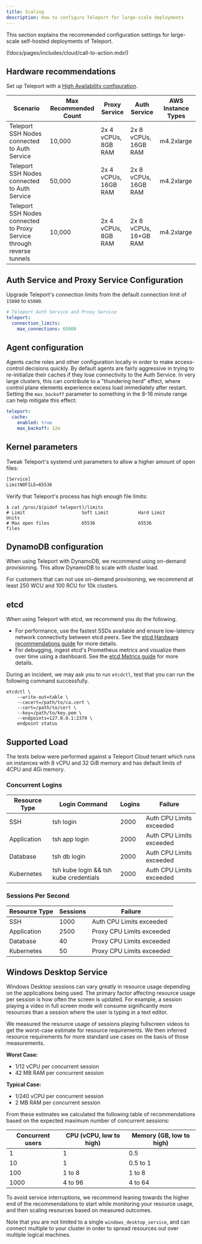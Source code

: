 ```yaml
---
title: Scaling
description: How to configure Teleport for large-scale deployments
---
```


This section explains the recommended configuration settings for large-scale
self-hosted deployments of Teleport.

(!docs/pages/includes/cloud/call-to-action.mdx!)

## Hardware recommendations

Set up Teleport with a [High Availability configuration](../../deploy-a-cluster/high-availability.mdx).

| Scenario                                                              | Max Recommended Count | Proxy Service         | Auth Service          | AWS Instance Types |
|-----------------------------------------------------------------------|-----------------------|-----------------------|-----------------------|--------------------|
| Teleport SSH Nodes connected to Auth Service                          | 10,000                | 2x  4 vCPUs, 8GB RAM  | 2x 8 vCPUs, 16GB RAM  | m4.2xlarge         |
| Teleport SSH Nodes connected to Auth Service                          | 50,000                | 2x  4 vCPUs, 16GB RAM | 2x 8 vCPUs, 16GB RAM  | m4.2xlarge         |
| Teleport SSH Nodes connected to Proxy Service through reverse tunnels | 10,000                | 2x 4 vCPUs, 8GB RAM   | 2x 8 vCPUs, 16+GB RAM | m4.2xlarge         |

## Auth Service and Proxy Service Configuration

Upgrade Teleport's connection limits from the default connection limit of `15000`
to `65000`.

```yaml
# Teleport Auth Service and Proxy Service
teleport:
  connection_limits:
    max_connections: 65000
```

## Agent configuration

Agents cache roles and other configuration locally in order to make access-control decisions quickly.
By default agents are fairly aggressive in trying to re-initialize their caches if they lose connectivity
to the Auth Service. In very large clusters, this can contribute to a "thundering herd" effect,
where control plane elements experience excess load immediately after restart. Setting the `max_backoff`
parameter to something in the 8-16 minute range can help mitigate this effect:

```yaml
teleport:
  cache:
    enabled: true
    max_backoff: 12m
```

## Kernel parameters

Tweak Teleport's systemd unit parameters to allow a higher amount of open
files:

```txt
[Service]
LimitNOFILE=65536
```

Verify that Teleport's process has high enough file limits:

```code
$ cat /proc/$(pidof teleport)/limits
# Limit                     Soft Limit           Hard Limit           Units
# Max open files            65536                65536                files
```

## DynamoDB configuration

When using Teleport with DynamoDB, we recommend using on-demand provisioning.
This allow DynamoDB to scale with cluster load.

For customers that can not use on-demand provisioning, we recommend at least
250 WCU and 100 RCU for 10k clusters.

## etcd

When using Teleport with etcd, we recommend you do the following.

- For performance, use the fastest SSDs available and ensure low-latency network connectivity
  between etcd peers. See the [etcd Hardware
  recommendations guide](https://etcd.io/docs/v3.5/op-guide/hardware/) for more
  details.
- For debugging, ingest etcd's Prometheus metrics and visualize them over
  time using a dashboard. See the [etcd Metrics
  guide](https://etcd.io/docs/v3.5/metrics) for more
  details.

During an incident, we may ask you to run `etcdctl`, test that you can run the
following command successfully.

```code
etcdctl \
    --write-out=table \
    --cacert=/path/to/ca.cert \
    --cert=/path/to/cert \
    --key=/path/to/key.pem \
    --endpoints=127.0.0.1:2379 \
    endpoint status
```

## Supported Load

The tests below were performed against a Teleport Cloud tenant which runs on instances with 8 vCPU and 32 GiB memory and
has default limits of 4CPU and 4Gi memory.

### Concurrent Logins

| Resource Type | Login Command                          | Logins | Failure                  |
|---------------|----------------------------------------|--------|--------------------------|
| SSH           | tsh login                              | 2000   | Auth CPU Limits exceeded |
| Application   | tsh app login                          | 2000   | Auth CPU Limits exceeded |
| Database      | tsh db login                           | 2000   | Auth CPU Limits exceeded |
| Kubernetes    | tsh kube login && tsh kube credentials | 2000   | Auth CPU Limits exceeded |


### Sessions Per Second

| Resource Type | Sessions | Failure                   |
|---------------|----------|---------------------------|
| SSH           | 1000     | Auth CPU Limits exceeded  |
| Application   | 2500     | Proxy CPU Limits exceeded |
| Database      | 40       | Proxy CPU Limits exceeded |
| Kubernetes    | 50       | Proxy CPU Limits exceeded |

## Windows Desktop Service

Windows Desktop sessions can vary greatly in resource usage depending on the applications being used. The primary
factor affecting resource usage per session is how often the screen is updated. For example, a session playing a video
in full screen mode will consume significantly more resources than a session where the user is typing in a text editor.

We measured the resource usage of sessions playing fullscreen videos to get the worst-case estimate for resource requirements.
We then inferred resource requirements for more standard use cases on the basis of those measurements.

**Worst Case:**
- 1/12 vCPU per concurrent session
- 42 MB RAM per concurrent session

**Typical Case:**
- 1/240 vCPU per concurrent session
- 2 MB RAM per concurrent session

From these estimates we calculated the following table of recommendations based on the expected maximum number of concurrent
sessions:

| Concurrent users | CPU (vCPU, low to high) | Memory (GB, low to high) |
|------------------|-------------------------|--------------------------|
| 1                | 1                       | 0.5                      |
| 10               | 1                       | 0.5 to 1                 |
| 100              | 1 to 8                  | 1 to 8                   |
| 1000             | 4 to 96                 | 4 to 64                  |

To avoid service interruptions, we recommend leaning towards the higher end of the recommendations to start while monitoring
your resource usage, and then scaling resources based on measured outcomes.

Note that you are not limited to a single `windows_desktop_service`, and can connect multiple to your cluster in order to
spread resources out over multiple logical machines.

